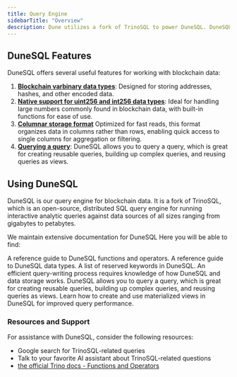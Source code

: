```yaml
---
title: Query Engine
sidebarTitle: "Overview"
description: Dune utilizes a fork of TrinoSQL to power DuneSQL. DuneSQL is a custom built query engine that is optimized for blockchain data.   
---
```


## DuneSQL Features

DuneSQL offers several useful features for working with blockchain data:

1. **[Blockchain varbinary data types](/query-app/query-engine/datatypes.mdx#varbinary)**: Designed for storing addresses, hashes, and other encoded data.
2. **[Native support for uint256 and int256 data types](/query-app/query-engine/datatypes#UINT256)**: Ideal for handling large numbers commonly found in blockchain data, with built-in functions for ease of use.
3. **[Columnar storage format](/query-app/query-engine/writing-efficient-queries)** Optimized for fast reads, this format organizes data in columns rather than rows, enabling quick access to single columns for aggregation or filtering.
4. **[Querying a query](/query-app/query-engine/query-a-query)**: DuneSQL allows you to query a query, which is great for creating reusable queries, building up complex queries, and reusing queries as views.



## Using DuneSQL

DuneSQL is our query engine for blockchain data. It is a fork of TrinoSQL, which is an open-source, distributed SQL query engine for running interactive analytic queries against data sources of all sizes ranging from gigabytes to petabytes.

We maintain extensive documentation for DuneSQL Here you will be able to find:

<CardGroup cols={3}>
  <Card title="Functions and Operators" icon="screwdriver-wrench" iconType="duotone" href="/query-app/query-engine/Functions-and-operators/">
    A reference guide to DuneSQL functions and operators.
  </Card>
  <Card title="Data Types" icon="clipboard-list" iconType="duotone" href="/query-app/query-engine/datatypes">
    A reference guide to DuneSQL data types.
  </Card>
  <Card title="Reserved Keywords" icon="book-open" iconType="duotone" href="/query-app/query-engine/reserved-keywords">
    A list of reserved keywords in DuneSQL.
  </Card>
  <Card title="Writing Efficient Queries" icon="rocket" iconType="duotone" href="/query-app/query-engine/writing-efficient-queries">
    An efficient query-writing process requires knowledge of how DuneSQL and data storage works.
  </Card>
  <Card title="Querying a Query" icon="circle-nodes" iconType="duotone" href="/query-app/query-engine/query-a-query">
    DuneSQL allows you to query a query, which is great for creating reusable queries, building up complex queries, and reusing queries as views.
  </Card>
  <Card title="Materialized Views" icon="database" iconType="duotone" href="/query-app/query-engine/materialized-views">
    Learn how to create and use materialized views in DuneSQL for improved query performance.
  </Card>
</CardGroup>


### Resources and Support

For assistance with DuneSQL, consider the following resources:

- Google search for TrinoSQL-related queries
- Talk to your favorite AI assistant about TrinoSQL-related questions
- [the official Trino docs - Functions and Operators](https://trino.io/docs/current/functions.html)



